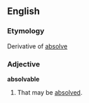 ==English==

===Etymology===
Derivative of [[absolve]]
===Adjective===
'''absolvable'''

#That may be [[absolve]]d.